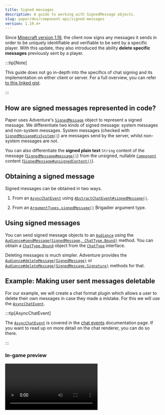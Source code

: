 ```yaml
---
title: Signed messages
description: A guide to working with SignedMessage objects.
slug: paper/dev/component-api/signed-messages
version: 1.19.4+
---
```




Since [Minecraft version 1.19](https://minecraft.wiki/w/Java_Edition_1.19), the client now signs any
messages it sends in order to be uniquely identifiable and verifiable to be sent by a specific player.
With this update, they also introduced the ability **delete specific messages** previously sent by a player.

:::tip[Note]

This guide does not go in-depth into the specifics of chat signing and its implementation on either client or server.
For a full overview, you can refer [to this linked gist](https://gist.github.com/kennytv/ed783dd244ca0321bbd882c347892874).

:::

## How are signed messages represented in code?
Paper uses Adventure's [`SignedMessage`](https://jd.advntr.dev/api/latest/net/kyori/adventure/chat/SignedMessage.html)
object to represent a signed message. We differentiate two kinds of signed message: system messages and non-system messages.
System messages (checked with [`SignedMessage#isSystem()`](https://jd.advntr.dev/api/latest/net/kyori/adventure/chat/SignedMessage.html#isSystem()))
are messages send by the server, whilst non-system messages are not.

You can also differentiate the **signed plain text** `String` content of the message
([`SignedMessage#message()`](https://jd.advntr.dev/api/latest/net/kyori/adventure/chat/SignedMessage.html#message()))
from the unsigned, nullable [`Component`](https://jd.advntr.dev/api/latest/net/kyori/adventure/text/Component.html)
content ([`SignedMessage#unsignedContent()`](https://jd.advntr.dev/api/latest/net/kyori/adventure/chat/SignedMessage.html#unsignedContent())).


## Obtaining a signed message
Signed messages can be obtained in two ways.

1. From an [`AsyncChatEvent`](jd:paper:io.papermc.paper.event.player.AsyncChatEvent) using
   [`AbstractChatEvent#signedMessage()`](jd:paper:io.papermc.paper.event.player.AbstractChatEvent#signedMessage()).

2. From an [`ArgumentTypes.signedMessage()`](jd:paper:io.papermc.paper.command.brigadier.argument.ArgumentTypes#signedMessage())
   Brigadier argument type.


## Using signed messages
You can send signed message objects to an [`Audience`](https://jd.advntr.dev/api/latest/net/kyori/adventure/audience/Audience.html)
using the [`Audience#sendMessage(SignedMessage, ChatType.Bound)`](https://jd.advntr.dev/api/latest/net/kyori/adventure/audience/Audience.html#sendMessage(net.kyori.adventure.chat.SignedMessage,net.kyori.adventure.chat.ChatType.Bound))
method. You can obtain a [`ChatType.Bound`](https://jd.advntr.dev/api/latest/net/kyori/adventure/chat/ChatType.Bound.html) object
from the [`ChatType`](https://jd.advntr.dev/api/latest/net/kyori/adventure/chat/ChatType.html) interface.

Deleting messages is much simpler. Adventure provides the [`Audience#deleteMessage(SignedMessage)`](https://jd.advntr.dev/api/latest/net/kyori/adventure/audience/Audience.html#deleteMessage(net.kyori.adventure.chat.SignedMessage))
or [`Audience#deleteMessage(SignedMessage.Signature)`](https://jd.advntr.dev/api/latest/net/kyori/adventure/audience/Audience.html#deleteMessage(net.kyori.adventure.chat.SignedMessage.Signature))
methods for that.

## Example: Making user sent messages deletable
For our example, we will create a chat format plugin which allows a user to delete
their own messages in case they made a mistake. For this we will use the [`AsyncChatEvent`](jd:paper:io.papermc.paper.event.player.AsyncChatEvent).

:::tip[AsyncChatEvent]

The [`AsyncChatEvent`](jd:paper:io.papermc.paper.event.player.AsyncChatEvent) is covered in the [chat events](/paper/dev/chat-events)
documentation page. If you want to read up on more detail on the chat renderer, you can do so there.

:::

### In-game preview
<Video src={SignedMessagesDeletionMp4} play-always />

### Code
```java title="SignedChatListener.java" collapse={1-11} showLineNumbers
package io.papermc.docs.signedmessages;

import io.papermc.paper.event.player.AsyncChatEvent;
import net.kyori.adventure.text.Component;
import net.kyori.adventure.text.event.ClickEvent;
import net.kyori.adventure.text.format.NamedTextColor;
import net.kyori.adventure.text.format.TextDecoration;
import org.bukkit.Bukkit;
import org.bukkit.event.EventHandler;
import org.bukkit.event.Listener;

public class SignedChatListener implements Listener {

    @EventHandler
    void onPlayerChat(AsyncChatEvent event) {
        // We modify the chat format, so we use a chat renderer.
        event.renderer((player, playerName, message, viewer) -> {
            // This is the base format of our message. It will format chat as "<player> » <message>".
            final Component base = Component.textOfChildren(
                playerName.colorIfAbsent(NamedTextColor.GOLD),
                Component.text(" » ", NamedTextColor.DARK_GRAY),
                message
            );

            // Send the base format to any player who is not the sender.
            if (viewer != player) {
                return base;
            }

            // Create a base delete suffix. The creation is separated into two
            // parts purely for readability reasons.
            final Component deleteCrossBase = Component.textOfChildren(
                Component.text("[", NamedTextColor.DARK_GRAY),
                Component.text("X", NamedTextColor.DARK_RED, TextDecoration.BOLD),
                Component.text("]", NamedTextColor.DARK_GRAY)
            );

            // Add a hover and click event to the delete suffix.
            final Component deleteCross = deleteCrossBase
                .hoverEvent(Component.text("Click to delete your message!", NamedTextColor.RED))
                // We retrieve the signed message with event.signedMessage() and request a server-wide deletion if the
                // deletion cross were to be clicked.
                .clickEvent(ClickEvent.callback(audience -> Bukkit.getServer().deleteMessage(event.signedMessage())));

            // Send the base format but with the delete suffix.
            return base.appendSpace().append(deleteCross);
        });
    }
}
```
